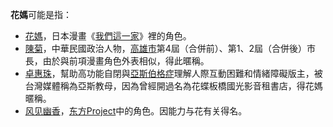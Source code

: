 '''花媽'''可能是指：
*[[我們這一家角色列表#.E8.8A.B1.E5.AE.B6|花媽]]，日本漫畫《[[我們這一家|我們這一家]]》裡的角色。
*[[陳菊|陳菊]]，中華民國政治人物，[[高雄市|高雄市]]第4屆（合併前）、第1、2屆（合併後）市長，由於與前項漫畫角色外表相似，得此暱稱。
*[[卓惠珠|卓惠珠]]，幫助高功能自閉與[[亞斯伯格症|亞斯伯格症]]理解人際互動困難和情緒障礙版主，被台灣媒體稱為亞斯教母，因為曾經開過名為花蝶板橋國光影音租書店，得花媽暱稱。
*[[风见幽香|风见幽香]]，[[东方Project|东方Project]]中的角色。因能力与花有关得名。
{{Disambig|Cat=二字人名消歧義}}